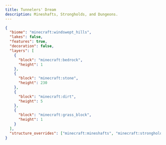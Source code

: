 ```yaml
---
title: Tunnelers' Dream
description: Mineshafts, Strongholds, and Dungeons.
---
```


```json lineNumbers
{
  "biome": "minecraft:windswept_hills",
  "lakes": false,
  "features": true,
  "decoration": false,
  "layers": [
    {
      "block": "minecraft:bedrock",
      "height": 1
    },
    {
      "block": "minecraft:stone",
      "height": 230
    },
    {
      "block": "minecraft:dirt",
      "height": 5
    },
    {
      "block": "minecraft:grass_block",
      "height": 1
    }
  ],
  "structure_overrides": ["minecraft:mineshafts", "minecraft:strongholds"]
}
```
